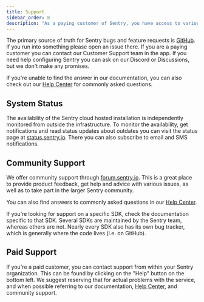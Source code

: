 ```yaml
---
title: Support
sidebar_order: 8
description: "As a paying customer of Sentry, you have access to various forms of support; and if you are using the self-hosted version, you can get in contact with the Sentry community for questions. All Sentry repositories can be found on GitHub."
---
```


The primary source of truth for Sentry bugs and feature requests is [GitHub](https://github.com/getsentry/sentry/issues). If you run into something please open an issue there. If you are a paying customer you can contact our Customer Support team in the app. If you need help configuring Sentry you can ask on our Discord or Discussions, but we don't make any promises.

If you're unable to find the answer in our documentation, you can also check out our [Help Center](https://help.sentry.io/) for commonly asked questions.

## System Status

The availability of the Sentry cloud hosted installation is independently monitored from outside the infrastructure. To monitor the availability, get notifications and read status updates about outdates you can visit the status page at [status.sentry.io](https://status.sentry.io/). There you can also subscribe to email and SMS notifications.

## Community Support

We offer community support through [forum.sentry.io](https://forum.sentry.io/). This is a great place to provide product feedback, get help and advice with various issues, as well as to take part in the larger Sentry community.

You can also find answers to commonly asked questions in our [Help Center](https://help.sentry.io/).

If you’re looking for support on a specific SDK, check the documentation specific to that SDK. Several SDKs are maintained by the Sentry team, whereas others are not. Nearly every SDK also has its own bug tracker, which is generally where the code lives (i.e. on GitHub).

## Paid Support

If you're a paid customer, you can contact support from within your Sentry organization. This can be found by clicking on the "Help" button on the bottom left. We suggest reserving that for actual problems with the service, and when possible referring to our documentation, [Help Center](https://help.sentry.io/), and community support.
